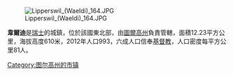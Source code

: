 [[Image:Lipperswil_(Waeldi)_164.JPG|right]]

'''韋爾迪'''是[[瑞士|瑞士]]的城鎮，位於該國東北部，由[[圖爾高州|圖爾高州]]負責管轄，面積12.23平方公里，海拔高度610米，2012年人口993，六成人口信奉[[基督教|基督教]]，人口密度每平方公里81人。

{{Switzerland-geo-stub}}
[[Category:图尔高州的市镇|Category:图尔高州的市镇]]